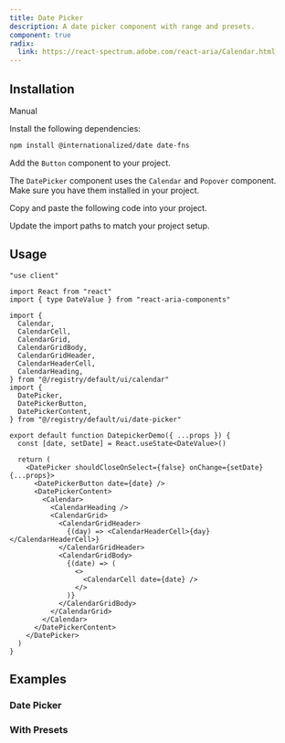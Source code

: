 ```yaml
---
title: Date Picker
description: A date picker component with range and presets.
component: true
radix:
  link: https://react-spectrum.adobe.com/react-aria/Calendar.html
---
```


<ComponentPreview name="date-picker-demo" />

## Installation

<Tabs defaultValue="manual">

<TabsList>
  <TabsTrigger value="manual">Manual</TabsTrigger>
</TabsList>

<TabsContent value="manual">

<Steps>

<Step>Install the following dependencies:</Step>

```bash
npm install @internationalized/date date-fns
```

<Step>Add the `Button` component to your project.</Step>

The `DatePicker` component uses the `Calendar` and `Popover` component. Make sure you have them installed in your project.

<Step>Copy and paste the following code into your project.</Step>

<ComponentSource name="date-picker" />

<Step>Update the import paths to match your project setup.</Step>

</Steps>

</TabsContent>

</Tabs>

## Usage

```tsx
"use client"

import React from "react"
import { type DateValue } from "react-aria-components"

import {
  Calendar,
  CalendarCell,
  CalendarGrid,
  CalendarGridBody,
  CalendarGridHeader,
  CalendarHeaderCell,
  CalendarHeading,
} from "@/registry/default/ui/calendar"
import {
  DatePicker,
  DatePickerButton,
  DatePickerContent,
} from "@/registry/default/ui/date-picker"

export default function DatepickerDemo({ ...props }) {
  const [date, setDate] = React.useState<DateValue>()

  return (
    <DatePicker shouldCloseOnSelect={false} onChange={setDate} {...props}>
      <DatePickerButton date={date} />
      <DatePickerContent>
        <Calendar>
          <CalendarHeading />
          <CalendarGrid>
            <CalendarGridHeader>
              {(day) => <CalendarHeaderCell>{day}</CalendarHeaderCell>}
            </CalendarGridHeader>
            <CalendarGridBody>
              {(date) => (
                <>
                  <CalendarCell date={date} />
                </>
              )}
            </CalendarGridBody>
          </CalendarGrid>
        </Calendar>
      </DatePickerContent>
    </DatePicker>
  )
}
```

## Examples

### Date Picker

<ComponentPreview name="date-picker-demo" />

### With Presets

<ComponentPreview name="date-picker-with-presets" />
